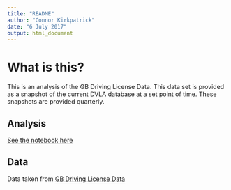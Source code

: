 ```yaml
---
title: "README"
author: "Connor Kirkpatrick"
date: "6 July 2017"
output: html_document
---
```


# What is this?

 This is an analysis of the GB Driving License Data. This data set is provided as a snapshot of the current DVLA database at a set point of time. These snapshots are provided quarterly. 
 
## Analysis
[See the notebook here](http://htmlpreview.github.io/?https://github.com/ConnorKirk/DriverLicenseData/blob/master/Analysis.nb.html)

## Data

Data taken from [GB Driving License Data](https://data.gov.uk/dataset/driving-licence-data)


